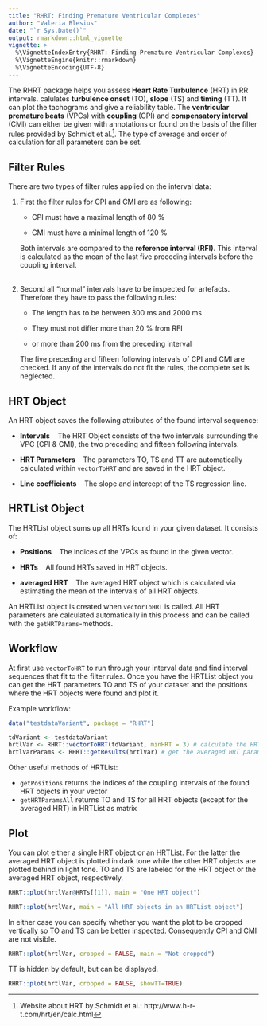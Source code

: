 ```yaml
---
title: "RHRT: Finding Premature Ventricular Complexes"
author: "Valeria Blesius"
date: "`r Sys.Date()`"
output: rmarkdown::html_vignette
vignette: >
  %\VignetteIndexEntry{RHRT: Finding Premature Ventricular Complexes}
  %\VignetteEngine{knitr::rmarkdown}
  %\VignetteEncoding{UTF-8}
---
```


The RHRT package helps you assess **Heart Rate Turbulence** (HRT) in RR intervals. calulates **turbulence onset** (TO), **slope** (TS) and **timing** (TT). It can plot the tachograms and give a reliability table. The **ventricular premature beats** (VPCs) with **coupling** (CPI) and **compensatory interval** (CMI) can either be given with annotations or found on the basis of the filter rules provided by Schmidt et al.^[Website about HRT by Schmidt et al.: http://www.h-r-t.com/hrt/en/calc.html]. The type of average and order of calculation for all parameters can be set.

## Filter Rules

There are two types of filter rules applied on the interval data:

1) First the filter rules for CPI and CMI are as following:

    * CPI must have a maximal length of 80 % 
    
    * CMI must have a minimal length of 120 %

    Both intervals are compared to the **reference interval (RFI)**. This interval is calculated as the mean of the last five preceding intervals before the coupling interval.
<br><br>

2) Second all "normal" intervals have to be inspected for artefacts. Therefore they have to pass the following rules:

    * The length has to be between 300 ms and 2000 ms
    
    * They must not differ more than 20 % from RFI
    
    * or more than 200 ms from the preceding interval

    The five preceding and fifteen following intervals of CPI and CMI are checked. If any of the intervals do not fit the rules, the complete set is neglected.


## HRT Object

An HRT object saves the following attributes of the found interval sequence:

- **Intervals** &nbsp;&nbsp; The HRT Object consists of the two intervals surrounding the VPC (CPI & CMI), the two preceding and fifteen following intervals.

- **HRT Parameters** &nbsp;&nbsp; The parameters TO, TS and TT are automatically calculated within `vectorToHRT` and are saved in the HRT object.

- **Line coefficients** &nbsp;&nbsp; The slope and intercept of the TS regression line.


## HRTList Object

The HRTList object sums up all HRTs found in your given dataset. It consists of:

- **Positions** &nbsp;&nbsp; The indices of the VPCs as found in the given vector.

- **HRTs** &nbsp;&nbsp; All found HRTs saved in HRT objects.

- **averaged HRT** &nbsp;&nbsp; The averaged HRT object which is calculated via estimating the mean of the intervals of all HRT objects.

An HRTList object is created when `vectorToHRT` is called. All HRT parameters are calculated automatically in this process and can be called with the `getHRTParams`-methods.

## Workflow

At first use `vectorToHRT` to run through your interval data and find interval sequences that fit to the filter rules. Once you have the HRTList object you can get the HRT parameters TO and TS of your dataset and the positions where the HRT objects were found and plot it.

Example workflow:

```r
data("testdataVariant", package = "RHRT")

tdVariant <- testdataVariant
hrtlVar <- RHRT::vectorToHRT(tdVariant, minHRT = 3) # calculate the HRTList
hrtlVarParams <- RHRT::getResults(hrtlVar) # get the averaged HRT parameters
```

Other useful methods of HRTList:

- `getPositions` returns the indices of the coupling intervals of the found HRT objects in your vector
- `getHRTParamsAll` returns TO and TS for all HRT objects (except for the averaged HRT) in HRTList as matrix

## Plot

You can plot either a single HRT object or an HRTList. For the latter the averaged HRT object is plotted in dark tone while the other HRT objects are plotted behind in light tone. TO and TS are labeled for the HRT object or the averaged HRT object, respectively.

```r
RHRT::plot(hrtlVar@HRTs[[1]], main = "One HRT object")
```

```r
RHRT::plot(hrtlVar, main = "All HRT objects in an HRTList object")
```
In either case you can specify whether you want the plot to be cropped vertically so TO and TS can be better inspected. Consequently CPI and CMI are not visible.

```r
RHRT::plot(hrtlVar, cropped = FALSE, main = "Not cropped")
```

TT is hidden by default, but can be displayed.
```r
RHRT::plot(hrtlVar, cropped = FALSE, showTT=TRUE)
```

